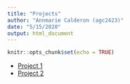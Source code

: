 ```yaml
---
title: "Projects"
author: "Annmarie Calderon (agc2423)"
date: "5/15/2020"
output: html_document
---
```


```r
knitr::opts_chunk$set(echo = TRUE)
```

- [Project 1](/project1) 
- [Project 2](/project2)